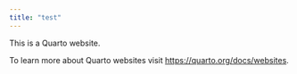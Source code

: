 ```yaml
---
title: "test"
---
```


This is a Quarto website.

To learn more about Quarto websites visit <https://quarto.org/docs/websites>.
